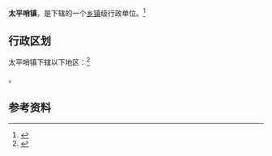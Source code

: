 {{中国乡级行政区|21/06/24/108/000}}

'''太平哨镇'''，是{{PRC admin/fullname|21/06/24/108/000|3}}下辖的一个[[乡镇|乡镇]]级行政单位。<ref>{{PRC admin/ref sgc|{{PRC admin/parent|21/06/24/108/000}}}}</ref>

== 行政区划 ==

太平哨镇下辖以下地区：<ref>{{PRC admin/ref sgc|21/06/24/108/000}}</ref>

{{PRC admin/children|21/06/24/108/000}}。

== 参考资料 ==

{{reflist}}

{{行政区划小作品}}
{{PRC admin/navcat|21/06/24/108/000}}